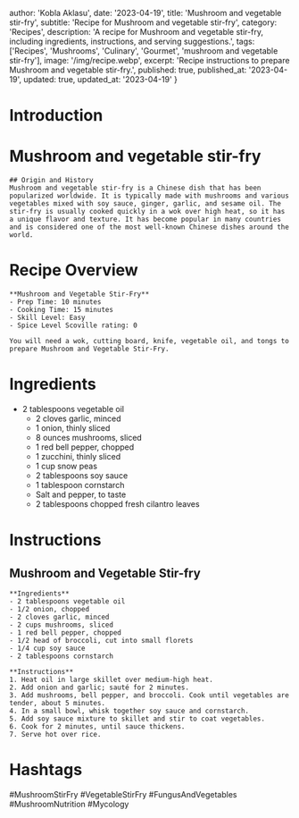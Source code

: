 
  author: 'Kobla Aklasu',
  date: '2023-04-19',
  title: 'Mushroom and vegetable stir-fry',
  subtitle: 'Recipe for Mushroom and vegetable stir-fry',
  category: 'Recipes',
  description: 'A recipe for Mushroom and vegetable stir-fry, including ingredients, instructions, and serving suggestions.',
  tags: ['Recipes', 'Mushrooms', 'Culinary', 'Gourmet', 'mushroom and vegetable stir-fry'],
  image: '/img/recipe.webp',
  excerpt: 'Recipe instructions to prepare Mushroom and vegetable stir-fry.',
  published: true,
  published_at: '2023-04-19',
  updated: true,
  updated_at: '2023-04-19'
}


  # Introduction

# Mushroom and vegetable stir-fry
    
    ## Origin and History 
    Mushroom and vegetable stir-fry is a Chinese dish that has been popularized worldwide. It is typically made with mushrooms and various vegetables mixed with soy sauce, ginger, garlic, and sesame oil. The stir-fry is usually cooked quickly in a wok over high heat, so it has a unique flavor and texture. It has become popular in many countries and is considered one of the most well-known Chinese dishes around the world.

# Recipe Overview

    **Mushroom and Vegetable Stir-Fry**
    - Prep Time: 10 minutes
    - Cooking Time: 15 minutes 
    - Skill Level: Easy 
    - Spice Level Scoville rating: 0 
    
    You will need a wok, cutting board, knife, vegetable oil, and tongs to prepare Mushroom and Vegetable Stir-Fry.

# Ingredients

- 2 tablespoons vegetable oil 
    - 2 cloves garlic, minced 
    - 1 onion, thinly sliced 
    - 8 ounces mushrooms, sliced 
    - 1 red bell pepper, chopped 
    - 1 zucchini, thinly sliced 
    - 1 cup snow peas 
    - 2 tablespoons soy sauce 
    - 1 tablespoon cornstarch 
    - Salt and pepper, to taste 
    - 2 tablespoons chopped fresh cilantro leaves

# Instructions

## Mushroom and Vegetable Stir-fry
    **Ingredients**
    - 2 tablespoons vegetable oil
    - 1/2 onion, chopped
    - 2 cloves garlic, minced
    - 2 cups mushrooms, sliced
    - 1 red bell pepper, chopped
    - 1/2 head of broccoli, cut into small florets
    - 1/4 cup soy sauce
    - 2 tablespoons cornstarch
    
    **Instructions**
    1. Heat oil in large skillet over medium-high heat.
    2. Add onion and garlic; sauté for 2 minutes.
    3. Add mushrooms, bell pepper, and broccoli. Cook until vegetables are tender, about 5 minutes.
    4. In a small bowl, whisk together soy sauce and cornstarch.
    5. Add soy sauce mixture to skillet and stir to coat vegetables.
    6. Cook for 2 minutes, until sauce thickens.
    7. Serve hot over rice.

# Hashtags

#MushroomStirFry #VegetableStirFry #FungusAndVegetables #MushroomNutrition #Mycology



